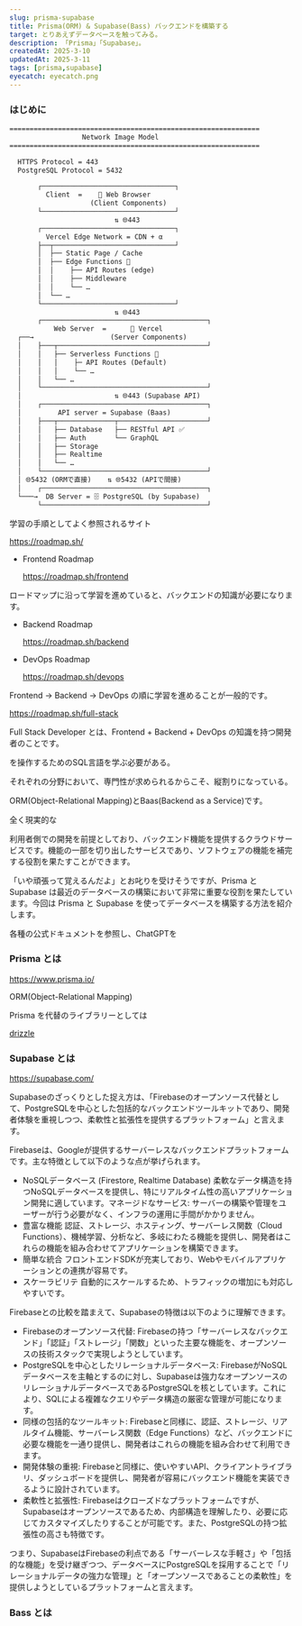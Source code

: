 ```yaml
---
slug: prisma-supabase
title: Prisma(ORM) & Supabase(Bass) バックエンドを構築する
target: とりあえずデータベースを触ってみる。
description: 「Prisma」「Supabase」。
createdAt: 2025-3-10
updatedAt: 2025-3-11
tags: [prisma,supabase]
eyecatch: eyecatch.png
---
```


### はじめに


```txt title="Network Image Model" caption="supabase"
==============================================================
                  Network Image Model
==============================================================

  HTTPS Protocol = 443
  PostgreSQL Protocol = 5432

       ┌─────────────────────────────────┐
         Client  =    📱 Web Browser
                    (Client Components)
       └─────────────────────────────────┘
                          ⇅ 🌐443
       ┌─────────────────────────────────┐
         Vercel Edge Network = CDN + α
       ├──┬──────────────────────────────┘
       │  ├── Static Page / Cache
       │  ├── Edge Functions 🚀
       │  │    ├── API Routes (edge)
       │  │    ├── Middleware
       │  │    └── …
       │  └── …
       └─────────────────────────────────┘
                          ⇅ 🌐443
       ┌─────────────────────────────────────────┐
           Web Server  =      🏢 Vercel
  ┌──→                   (Server Components)
  │    ├───┬─────────────────────────────────────┘
  │    │   ├── Serverless Functions 🚀
  │    │   │    ├─ API Routes (Default)
  │    │   │    └── …
  │    │   └── …
  │    └─────────────────────────────────────────┘
  │                       ⇅ 🌐443 (Supabase API)
  │    ┌─────────────────────────────────────────┐
  │         API server = Supabase (Baas)
  │    ├───┬──────────────┬──────────────────────┘
  │    │   ├── Database   ├── RESTful API ✅
  │    │   ├── Auth       └── GraphQL
  │    │   ├── Storage
  │    │   ├── Realtime
  │    │   └── …
  │    └─────────────────────────────────────────┘
  │ 🌐5432 (ORMで直接)    ⇅ 🌐5432 (APIで間接)
  │    ┌─────────────────────────────────────────┐
  └───→  DB Server = 🗄️ PostgreSQL (by Supabase)
       └─────────────────────────────────────────┘
```


学習の手順としてよく参照されるサイト

https://roadmap.sh/

- Frontend Roadmap

    https://roadmap.sh/frontend

ロードマップに沿って学習を進めていると、バックエンドの知識が必要になります。

- Backend Roadmap

    https://roadmap.sh/backend

- DevOps Roadmap

    https://roadmap.sh/devops


Frontend → Backend → DevOps の順に学習を進めることが一般的です。

https://roadmap.sh/full-stack

Full Stack Developer とは、Frontend + Backend + DevOps の知識を持つ開発者のことです。

を操作するためのSQL言語を学ぶ必要がある。

それぞれの分野において、専門性が求められるからこそ、縦割りになっている。

ORM(Object-Relational Mapping)とBaas(Backend as a Service)です。

全く現実的な

利用者側での開発を前提としており、バックエンド機能を提供するクラウドサービスです。機能の一部を切り出したサービスであり、ソフトウェアの機能を補完する役割を果たすことができます。

「いや頑張って覚えるんだよ」とお叱りを受けそうですが、Prisma と Supabase は最近のデータベースの構築において非常に重要な役割を果たしています。今回は
Prisma と Supabase を使ってデータベースを構築する方法を紹介します。

各種の公式ドキュメントを参照し、ChatGPTを

### Prisma とは
https://www.prisma.io/

ORM(Object-Relational Mapping)


Prisma を代替のライブラリーとしては

[drizzle](https://orm.drizzle.team/)

### Supabase とは
https://supabase.com/

Supabaseのざっくりとした捉え方は、「Firebaseのオープンソース代替として、PostgreSQLを中心とした包括的なバックエンドツールキットであり、開発者体験を重視しつつ、柔軟性と拡張性を提供するプラットフォーム」と言えます。

Firebaseは、Googleが提供するサーバーレスなバックエンドプラットフォームです。主な特徴として以下のような点が挙げられます。

- NoSQLデータベース (Firestore, Realtime Database)
    柔軟なデータ構造を持つNoSQLデータベースを提供し、特にリアルタイム性の高いアプリケーション開発に適しています。マネージドなサービス: サーバーの構築や管理をユーザーが行う必要がなく、インフラの運用に手間がかかりません。
- 豊富な機能
    認証、ストレージ、ホスティング、サーバーレス関数（Cloud Functions）、機械学習、分析など、多岐にわたる機能を提供し、開発者はこれらの機能を組み合わせてアプリケーションを構築できます。
- 簡単な統合
    フロントエンドSDKが充実しており、Webやモバイルアプリケーションとの連携が容易です。
- スケーラビリテ
    自動的にスケールするため、トラフィックの増加にも対応しやすいです。

Firebaseとの比較を踏まえて、Supabaseの特徴は以下のように理解できます。

- Firebaseのオープンソース代替: Firebaseの持つ「サーバーレスなバックエンド」「認証」「ストレージ」「関数」といった主要な機能を、オープンソースの技術スタックで実現しようとしています。
- PostgreSQLを中心としたリレーショナルデータベース: FirebaseがNoSQLデータベースを主軸とするのに対し、Supabaseは強力なオープンソースのリレーショナルデータベースであるPostgreSQLを核としています。これにより、SQLによる複雑なクエリやデータ構造の厳密な管理が可能になります。
- 同様の包括的なツールキット: Firebaseと同様に、認証、ストレージ、リアルタイム機能、サーバーレス関数（Edge Functions）など、バックエンドに必要な機能を一通り提供し、開発者はこれらの機能を組み合わせて利用できます。
- 開発体験の重視: Firebaseと同様に、使いやすいAPI、クライアントライブラリ、ダッシュボードを提供し、開発者が容易にバックエンド機能を実装できるように設計されています。
- 柔軟性と拡張性: Firebaseはクローズドなプラットフォームですが、Supabaseはオープンソースであるため、内部構造を理解したり、必要に応じてカスタマイズしたりすることが可能です。また、PostgreSQLの持つ拡張性の高さも特徴です。

つまり、SupabaseはFirebaseの利点である「サーバーレスな手軽さ」や「包括的な機能」を受け継ぎつつ、データベースにPostgreSQLを採用することで「リレーショナルデータの強力な管理」と「オープンソースであることの柔軟性」を提供しようとしているプラットフォームと言えます。


### Bass とは
